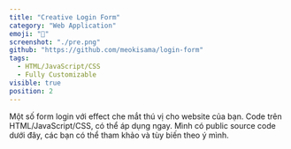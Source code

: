 ```yaml
---
title: "Creative Login Form"
category: "Web Application"
emoji: "📓"
screenshot: "./pre.png"
github: "https://github.com/meokisama/login-form"
tags:
  - HTML/JavaScript/CSS
  - Fully Customizable
visible: true
position: 2
---
```


Một số form login với effect che mắt thú vị cho website của bạn. Code trên HTML/JavaScript/CSS, có thể áp dụng ngay. Mình có public source code dưới đây, các bạn có thể tham khảo và tùy biến theo ý mình.
